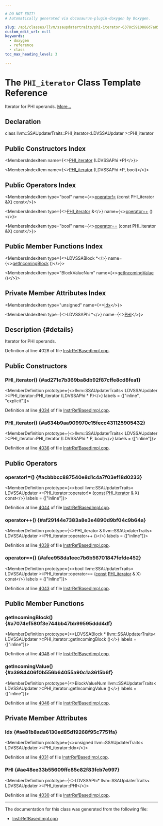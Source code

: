 ```yaml
---

# DO NOT EDIT!
# Automatically generated via docusaurus-plugin-doxygen by Doxygen.

slug: /api/classes/llvm/ssaupdatertraits/phi-iterator-6378c5910886d7a8595c30cf77f6df16
custom_edit_url: null
keywords:
  - doxygen
  - reference
  - class
toc_max_heading_level: 3

---
```





# The `PHI_iterator` Class Template Reference

<DoxygenPage pluginConfig={pluginConfig}>

Iterator for PHI operands. <a href="#details">More...</a>

## Declaration

<CodeBlock>class llvm::SSAUpdaterTraits::PHI_iterator&lt;LDVSSAUpdater &gt;::PHI&#95;iterator</CodeBlock>

## Public Constructors Index

<MembersIndex>

<MembersIndexItem
  name={<><a href="#ad271e7b369ba8db92f87cffe8cd8fea1">PHI&#95;iterator</a> (LDVSSAPhi &#42;P)</>}>
</MembersIndexItem>

<MembersIndexItem
  name={<><a href="#a634b9aa909970c15fecc431125905432">PHI&#95;iterator</a> (LDVSSAPhi &#42;P, bool)</>}>
</MembersIndexItem>

</MembersIndex>

## Public Operators Index

<MembersIndex>

<MembersIndexItem
  type="bool"
  name={<><a href="#acbbbcc887540e8d1c4a7f03ef18d0233">operator!=</a> (const PHI&#95;iterator &amp;X) const</>}>
</MembersIndexItem>

<MembersIndexItem
  type={<><a href="/docs/api/classes/llvm/ssaupdatertraits/phi-iterator-6378c5910886d7a8595c30cf77f6df16">PHI&#95;iterator</a> &amp;</>}
  name={<><a href="#af29144e7383a8e3e4890d9bf04c9b64a">operator++</a> ()</>}>
</MembersIndexItem>

<MembersIndexItem
  type="bool"
  name={<><a href="#afee958da1eec7b6b56701847fefde452">operator==</a> (const PHI&#95;iterator &amp;X) const</>}>
</MembersIndexItem>

</MembersIndex>

## Public Member Functions Index

<MembersIndex>

<MembersIndexItem
  type={<>LDVSSABlock &#42;</>}
  name={<><a href="#a7074ef580f3e744bb47bb99595ddd4df">getIncomingBlock</a> ()</>}>
</MembersIndexItem>

<MembersIndexItem
  type="BlockValueNum"
  name={<><a href="#a3984406f0b556b64055a90c1a3615b6f">getIncomingValue</a> ()</>}>
</MembersIndexItem>

</MembersIndex>

## Private Member Attributes Index

<MembersIndex>

<MembersIndexItem
  type="unsigned"
  name={<><a href="#ae81b8ada6130ed85d19268f95c7751fa">Idx</a></>}>
</MembersIndexItem>

<MembersIndexItem
  type={<>LDVSSAPhi &#42;</>}
  name={<><a href="#ae48ee33b55609ffc85c82f83fcb7e997">PHI</a></>}>
</MembersIndexItem>

</MembersIndex>

## Description {#details}

Iterator for PHI operands.

Definition at line 4028 of file <a href="/docs/api/files/lib/lib/codegen/lib/codegen/livedebugvalues/instrrefbasedimpl-cpp">InstrRefBasedImpl.cpp</a>.

<SectionDefinition>

## Public Constructors

### PHI&#95;iterator() {#ad271e7b369ba8db92f87cffe8cd8fea1}

<MemberDefinition
  prototype={<>llvm::SSAUpdaterTraits&lt; LDVSSAUpdater &gt;::PHI&#95;iterator::PHI&#95;iterator (LDVSSAPhi &#42; P)</>}
  labels = {["inline", "explicit"]}>

Definition at line <a href="/docs/api/files/lib/lib/codegen/lib/codegen/livedebugvalues/instrrefbasedimpl-cpp/#l04034">4034</a> of file <a href="/docs/api/files/lib/lib/codegen/lib/codegen/livedebugvalues/instrrefbasedimpl-cpp">InstrRefBasedImpl.cpp</a>.
</MemberDefinition>

### PHI&#95;iterator() {#a634b9aa909970c15fecc431125905432}

<MemberDefinition
  prototype={<>llvm::SSAUpdaterTraits&lt; LDVSSAUpdater &gt;::PHI&#95;iterator::PHI&#95;iterator (LDVSSAPhi &#42; P, bool)</>}
  labels = {["inline"]}>

Definition at line <a href="/docs/api/files/lib/lib/codegen/lib/codegen/livedebugvalues/instrrefbasedimpl-cpp/#l04036">4036</a> of file <a href="/docs/api/files/lib/lib/codegen/lib/codegen/livedebugvalues/instrrefbasedimpl-cpp">InstrRefBasedImpl.cpp</a>.
</MemberDefinition>

</SectionDefinition>

<SectionDefinition>

## Public Operators

### operator!=() {#acbbbcc887540e8d1c4a7f03ef18d0233}

<MemberDefinition
  prototype={<>bool llvm::SSAUpdaterTraits&lt; LDVSSAUpdater &gt;::PHI&#95;iterator::operator!= (<a href="/docs/api/files/lib/lib/target/lib/target/aarch64/aarch64promoteconstant-cpp/#a90f8350fecae261c25be85d38b451bff">const</a> <a href="/docs/api/classes/llvm/ssaupdatertraits/phi-iterator-6378c5910886d7a8595c30cf77f6df16">PHI&#95;iterator</a> &amp; X) const</>}
  labels = {["inline"]}>

Definition at line <a href="/docs/api/files/lib/lib/codegen/lib/codegen/livedebugvalues/instrrefbasedimpl-cpp/#l04044">4044</a> of file <a href="/docs/api/files/lib/lib/codegen/lib/codegen/livedebugvalues/instrrefbasedimpl-cpp">InstrRefBasedImpl.cpp</a>.
</MemberDefinition>

### operator++() {#af29144e7383a8e3e4890d9bf04c9b64a}

<MemberDefinition
  prototype={<>PHI&#95;iterator &amp; llvm::SSAUpdaterTraits&lt; LDVSSAUpdater &gt;::PHI&#95;iterator::operator++ ()</>}
  labels = {["inline"]}>

Definition at line <a href="/docs/api/files/lib/lib/codegen/lib/codegen/livedebugvalues/instrrefbasedimpl-cpp/#l04039">4039</a> of file <a href="/docs/api/files/lib/lib/codegen/lib/codegen/livedebugvalues/instrrefbasedimpl-cpp">InstrRefBasedImpl.cpp</a>.
</MemberDefinition>

### operator==() {#afee958da1eec7b6b56701847fefde452}

<MemberDefinition
  prototype={<>bool llvm::SSAUpdaterTraits&lt; LDVSSAUpdater &gt;::PHI&#95;iterator::operator== (<a href="/docs/api/files/lib/lib/target/lib/target/aarch64/aarch64promoteconstant-cpp/#a90f8350fecae261c25be85d38b451bff">const</a> <a href="/docs/api/classes/llvm/ssaupdatertraits/phi-iterator-6378c5910886d7a8595c30cf77f6df16">PHI&#95;iterator</a> &amp; X) const</>}
  labels = {["inline"]}>

Definition at line <a href="/docs/api/files/lib/lib/codegen/lib/codegen/livedebugvalues/instrrefbasedimpl-cpp/#l04043">4043</a> of file <a href="/docs/api/files/lib/lib/codegen/lib/codegen/livedebugvalues/instrrefbasedimpl-cpp">InstrRefBasedImpl.cpp</a>.
</MemberDefinition>

</SectionDefinition>

<SectionDefinition>

## Public Member Functions

### getIncomingBlock() {#a7074ef580f3e744bb47bb99595ddd4df}

<MemberDefinition
  prototype={<>LDVSSABlock &#42; llvm::SSAUpdaterTraits&lt; LDVSSAUpdater &gt;::PHI&#95;iterator::getIncomingBlock ()</>}
  labels = {["inline"]}>

Definition at line <a href="/docs/api/files/lib/lib/codegen/lib/codegen/livedebugvalues/instrrefbasedimpl-cpp/#l04048">4048</a> of file <a href="/docs/api/files/lib/lib/codegen/lib/codegen/livedebugvalues/instrrefbasedimpl-cpp">InstrRefBasedImpl.cpp</a>.
</MemberDefinition>

### getIncomingValue() {#a3984406f0b556b64055a90c1a3615b6f}

<MemberDefinition
  prototype={<>BlockValueNum llvm::SSAUpdaterTraits&lt; LDVSSAUpdater &gt;::PHI&#95;iterator::getIncomingValue ()</>}
  labels = {["inline"]}>

Definition at line <a href="/docs/api/files/lib/lib/codegen/lib/codegen/livedebugvalues/instrrefbasedimpl-cpp/#l04046">4046</a> of file <a href="/docs/api/files/lib/lib/codegen/lib/codegen/livedebugvalues/instrrefbasedimpl-cpp">InstrRefBasedImpl.cpp</a>.
</MemberDefinition>

</SectionDefinition>

<SectionDefinition>

## Private Member Attributes

### Idx {#ae81b8ada6130ed85d19268f95c7751fa}

<MemberDefinition
  prototype={<>unsigned llvm::SSAUpdaterTraits&lt; LDVSSAUpdater &gt;::PHI&#95;iterator::Idx</>}>

Definition at line <a href="/docs/api/files/lib/lib/codegen/lib/codegen/livedebugvalues/instrrefbasedimpl-cpp/#l04031">4031</a> of file <a href="/docs/api/files/lib/lib/codegen/lib/codegen/livedebugvalues/instrrefbasedimpl-cpp">InstrRefBasedImpl.cpp</a>.
</MemberDefinition>

### PHI {#ae48ee33b55609ffc85c82f83fcb7e997}

<MemberDefinition
  prototype={<>LDVSSAPhi&#42; llvm::SSAUpdaterTraits&lt; LDVSSAUpdater &gt;::PHI&#95;iterator::PHI</>}>

Definition at line <a href="/docs/api/files/lib/lib/codegen/lib/codegen/livedebugvalues/instrrefbasedimpl-cpp/#l04030">4030</a> of file <a href="/docs/api/files/lib/lib/codegen/lib/codegen/livedebugvalues/instrrefbasedimpl-cpp">InstrRefBasedImpl.cpp</a>.
</MemberDefinition>

</SectionDefinition>

<hr/>

The documentation for this class was generated from the following file:

<ul>
<li><a href="/docs/api/files/lib/lib/codegen/lib/codegen/livedebugvalues/instrrefbasedimpl-cpp">InstrRefBasedImpl.cpp</a></li>
</ul>

</DoxygenPage>
